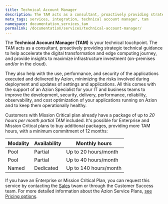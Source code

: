 ```yaml
---
title: Technical Account Manager
description: The TAM acts as a consultant, proactively providing strategic technical guidance to help accelerate the digital transformation and edge computing journey, and provide insights to maximize infrastructure investment
meta_tags: services, integration, technical account manager, tam
namespace: documentation_services_tam
permalink: /documentation/services/technical-account-manager/
---
```


The **Technical Account Manager (TAM)** is your technical touchpoint. The TAM acts as a consultant, proactively providing strategic technical guidance to help accelerate the digital transformation and edge computing journey, and provide insights to maximize infrastructure investment (on-premises and/or in the cloud).

They also help with the use, performance, and security of the applications executed and delivered by Azion, minimizing the risks involved during deployment and updates of settings and applications. All this comes with the support of an Azion Specialist for your IT and business teams to improve the development, security, delivery, performance, reliability, observability, and cost optimization of your applications running on Azion and to keep them operationally healthy.

Customers with Mission Critical plan already have a package of up to *20 hours per month partial TAM* included. It's possible for Enterprise and Mission Critical plans to buy additional packages, providing more TAM hours, with a minimum commitment of 12 months:

| Modality | Availability | Monthly hours | 
| -------- | ------------ | ------------- |
| Pool | Partial | Up to 20 hours/month | 
| Pool | Partial | Up to 40 hours/month | 
| Named | Dedicated | Up to 140 hours/month | 

If you have an Enterprise or Mission Critical Plan, you can request this service by contacting the [Sales](https://www.azion.com/en/contact-sales/) twam or through the Customer Success team. For more detailed information about the Azion Service Plans, [see Pricing options](https://www.azion.com/en/pricing).
